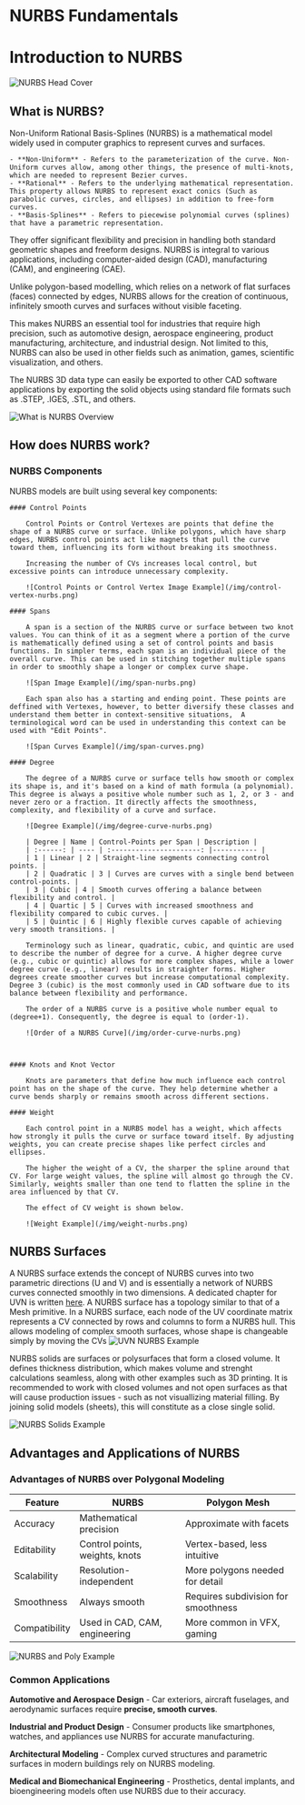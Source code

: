 # NURBS Fundamentals

# Introduction to NURBS

![NURBS Head Cover](/img/nurbs-cover.png)

## What is NURBS?

Non-Uniform Rational Basis-Splines (NURBS) is a mathematical model widely used in computer graphics to represent curves and surfaces. 

    - **Non-Uniform** - Refers to the parameterization of the curve. Non-Uniform curves allow, among other things, the presence of multi-knots, which are needed to represent Bezier curves.
    - **Rational** - Refers to the underlying mathematical representation. This property allows NURBS to represent exact conics (Such as parabolic curves, circles, and ellipses) in addition to free-form curves.
    - **Basis-Splines** - Refers to piecewise polynomial curves (splines) that have a parametric representation.

They offer significant flexibility and precision in handling both standard geometric shapes and freeform designs. NURBS is integral to various applications, including computer-aided design (CAD), manufacturing (CAM), and engineering (CAE).
   
Unlike polygon-based modelling, which relies on a network of flat surfaces (faces) connected by edges, NURBS allows for the creation of continuous, infinitely smooth curves and surfaces without visible faceting.

This makes NURBS an essential tool for industries that require high precision, such as automotive design, aerospace engineering, product manufacturing, architecture, and industrial design. Not limited to this, NURBS can also be used in other fields such as animation, games, scientific visualization, and others.

The NURBS 3D data type can easily be exported to other CAD software applications by exporting the solid objects using standard file formats such as .STEP, .IGES, .STL, and others. 

![What is NURBS Overview](/img/nurbs-overview-01.png)


## How does NURBS work?

### NURBS Components

NURBS models are built using several key components:

    #### Control Points   
        
        Control Points or Control Vertexes are points that define the shape of a NURBS curve or surface. Unlike polygons, which have sharp edges, NURBS control points act like magnets that pull the curve toward them, influencing its form without breaking its smoothness.
	   
	    Increasing the number of CVs increases local control, but excessive points can introduce unnecessary complexity.

        ![Control Points or Control Vertex Image Example](/img/control-vertex-nurbs.png)

    #### Spans    

        A span is a section of the NURBS curve or surface between two knot values. You can think of it as a segment where a portion of the curve is mathematically defined using a set of control points and basis functions. In simpler terms, each span is an individual piece of the overall curve. This can be used in stitching together multiple spans in order to smoothly shape a longer or complex curve shape. 

        ![Span Image Example](/img/span-nurbs.png)

        Each span also has a starting and ending point. These points are deffined with Vertexes, however, to better diversify these classes and understand them better in context-sensitive situations,  A terminological word can be used in understanding this context can be used with "Edit Points". 

        ![Span Curves Example](/img/span-curves.png)

    #### Degree  
        
        The degree of a NURBS curve or surface tells how smooth or complex its shape is, and it's based on a kind of math formula (a polynomial). This degree is always a positive whole number such as 1, 2, or 3 - and never zero or a fraction. It directly affects the smoothness, complexity, and flexibility of a curve and surface.
     
        ![Degree Example](/img/degree-curve-nurbs.png)

        | Degree | Name | Control-Points per Span | Description |
        | :------: | ---- | :----------------------: |----------- | 
        | 1 | Linear | 2 | Straight-line segments connecting control points. | 
        | 2 | Quadratic | 3 | Curves are curves with a single bend between control-points. | 
        | 3 | Cubic | 4 | Smooth curves offering a balance between flexibility and control. | 
        | 4 | Quartic | 5 | Curves with increased smoothness and flexibility compared to cubic curves. | 
        | 5 | Quintic | 6 | Highly flexible curves capable of achieving very smooth transitions. |

        Terminology such as linear, quadratic, cubic, and quintic are used to describe the number of degree for a curve. A higher degree curve (e.g., cubic or quintic) allows for more complex shapes, while a lower degree curve (e.g., linear) results in straighter forms. Higher degrees create smoother curves but increase computational complexity. Degree 3 (cubic) is the most commonly used in CAD software due to its balance between flexibility and performance.
     
        The order of a NURBS curve is a positive whole number equal to (degree+1). Consequently, the degree is equal to (order-1). 

        ![Order of a NURBS Curve](/img/order-curve-nurbs.png)



    #### Knots and Knot Vector   

        Knots are parameters that define how much influence each control point has on the shape of the curve. They help determine whether a curve bends sharply or remains smooth across different sections.

    #### Weight 

        Each control point in a NURBS model has a weight, which affects how strongly it pulls the curve or surface toward itself. By adjusting weights, you can create precise shapes like perfect circles and ellipses. 

        The higher the weight of a CV, the sharper the spline around that CV. For large weight values, the spline will almost go through the CV. Similarly, weights smaller than one tend to flatten the spline in the area influenced by that CV.

        The effect of CV weight is shown below.

        ![Weight Example](/img/weight-nurbs.png)

## NURBS Surfaces

A NURBS surface extends the concept of NURBS curves into two parametric directions (U and V) and is essentially a network of NURBS curves connected smoothly in two dimensions. A dedicated chapter for UVN is written [here](/cad-essentials/uvn-coordinate-system).
A NURBS surface has a topology similar to that of a Mesh primitive. In a NURBS surface, each node of the UV coordinate matrix represents a CV connected by rows and columns to form a NURBS hull. This allows modeling of complex smooth surfaces, whose shape is changeable simply by moving the CVs
![UVN NURBS Example](/img/uvn-nurbs.png)

NURBS solids are surfaces or polysurfaces that form a closed volume. It defines thickness distribution, which makes volume and strenght calculations seamless, along with other examples such as 3D printing. It is recommended to work with closed volumes and not  open surfaces as that will cause production issues - such as not visuallizing material filling. By joining solid models (sheets), this will constitute as a close single solid. 

![NURBS Solids Example](/img/solids-nurbs.png)

## Advantages and Applications of NURBS

### Advantages of NURBS over Polygonal Modeling 

| Feature | NURBS | Polygon Mesh |
| ------- | ----- | ------------ |
| Accuracy | Mathematical precision | Approximate with facets |
| Editability | Control points, weights, knots | Vertex-based, less intuitive |
| Scalability | Resolution-independent | More polygons needed for detail |
| Smoothness | Always smooth | Requires subdivision for smoothness |
| Compatibility | Used in CAD, CAM, engineering | More common in VFX, gaming |

![NURBS and Poly Example](/img/nurbs-vs-poly.png)

### Common Applications 

**Automotive and Aerospace Design** - Car exteriors, aircraft fuselages, and aerodynamic surfaces require **precise, smooth curves**.

**Industrial and Product Design** - Consumer products like smartphones, watches, and appliances use NURBS for accurate manufacturing.

**Architectural Modeling** - Complex curved structures and parametric surfaces in modern buildings rely on NURBS modeling. 

**Medical and Biomechanical Engineering** - Prosthetics, dental implants, and bioengineering models often use NURBS due to their accuracy. 
